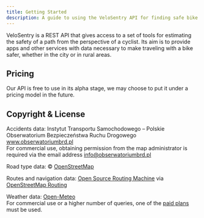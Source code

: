 ```yaml
---
title: Getting Started
description: A guide to using the VeloSentry API for finding safe bike paths.
---
```


VeloSentry is a REST API that gives access to a set of tools for estimating the safety of a path from the perspective of a cyclist.
Its aim is to provide apps and other services with data necessary to make traveling with a bike safer, whether in the city or in rural areas.

## Pricing

Our API is free to use in its alpha stage, we may choose to put it under a pricing model in the future.

## Copyright & License

Accidents data: Instytut Transportu Samochodowego – Polskie Obserwatorium Bezpieczeństwa Ruchu Drogowego www.obserwatoriumbrd.pl <br />
For commercial use, obtaining permission from the map administrator is required via the email address info@obserwatoriumbrd.pl

Road type data: © [OpenStreetMap](https://www.openstreetmap.org/copyright)

Routes and navigation data: [Open Source Routing Machine](https://project-osrm.org/) via [OpenStreetMap Routing](https://routing.openstreetmap.de/)

Weather data: [Open-Meteo](https://open-meteo.com/en/terms) <br />
For commercial use or a higher number of queries, one of the [paid plans](https://open-meteo.com/en/pricing) must be used.
